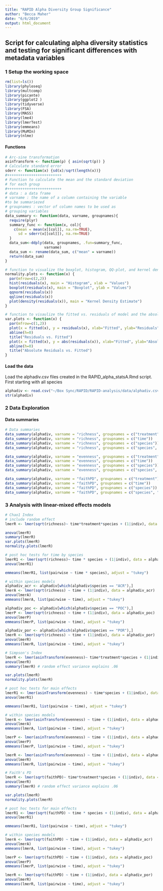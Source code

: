 ```yaml
---
title: "RAPID Alpha Diversity Group Significance"
author: "Becca Maher"
date: "6/6/2019"
output: html_document
---
```

## Script for calculating alpha diversity statistics and testing for significant differences with metadata variables

### 1 Setup the working space
```r
rm(list=ls())
library(phyloseq)
library(multcomp)
library(picante)
library(ggplot2 )
library(tidyverse)
library(FSA)
library(MASS)
library(lme4)
library(lmerTest)
library(emmeans)
library(MuMIn)
library(nlme)
```

#### Functions
```r
# Arc-sine transformation
asinTransform <- function(p) { asin(sqrt(p)) }
# Calculate standard error
sderr <- function(x) {sd(x)/sqrt(length(x))}
#+++++++++++++++++++++++++
# Function to calculate the mean and the standard deviation
# for each group
#+++++++++++++++++++++++++
# data : a data frame
# varname : the name of a column containing the variable
#to be summariezed
# groupnames : vector of column names to be used as
# grouping variables
data_summary <- function(data, varname, groupnames){
  require(plyr)
  summary_func <- function(x, col){
    c(mean = mean(x[[col]], na.rm=TRUE),
      sd = sderr(x[[col]]), na.rm=TRUE)
  }
  data_sum<-ddply(data, groupnames, .fun=summary_func,
                  varname)
  data_sum <- rename(data_sum, c("mean" = varname))
  return(data_sum)
}

# function to visualize the boxplot, histogram, QQ-plot, and kernel density estimate plot for residuals
normality.plots <- function(x) {
  par(mfrow=c(2,2))
  hist(residuals(x), main = "Histogram", xlab = "Values")
  boxplot(residuals(x), main = "Boxplot", ylab = "Values")
  qqnorm(residuals(x))
  qqline(residuals(x))
  plot(density(residuals(x)), main = "Kernel Density Estimate")
}

# function to visaulize the fitted vs. residuals of model and the absolute residuals vs. fitted
var.plots <- function(x) {
  par(mfrow=c(1,2))
  plot(x = fitted(x), y = residuals(x), xlab="Fitted", ylab="Residuals")
  abline(h=0)
  title("Residuals vs. Fitted")
  plot(x = fitted(x), y = abs(residuals(x)), xlab="Fitted", ylab="Absolute Residuals")
  abline(h=0)
  title("Absolute Residuals vs. Fitted")
}
```

#### Load the data
Load the alphadiv.csv files created in the RAPID_alpha_statsA.Rmd script. First starting with all species
```r
alphadiv <- read.csv("~/Box Sync/RAPID/RAPID-analysis/data/alphadiv.csv")
str(alphadiv)
```


### 2 Data Exploration
#### Data summaries
```r
# Data summaries
data_summary(alphadiv, varname = "richness", groupnames = c("treatment"))
data_summary(alphadiv, varname = "richness", groupnames = c("time"))
data_summary(alphadiv, varname = "richness", groupnames = c("species"))
data_summary(alphadiv, varname = "richness", groupnames = c("species", "time"))

data_summary(alphadiv, varname = "evenness", groupnames = c("treatment"))
data_summary(alphadiv, varname = "evenness", groupnames = c("time"))
data_summary(alphadiv, varname = "evenness", groupnames = c("species"))
data_summary(alphadiv, varname = "evenness", groupnames = c("species", "time"))

data_summary(alphadiv, varname = "faithPD", groupnames = c("treatment"))
data_summary(alphadiv, varname = "faithPD", groupnames = c("time"))
data_summary(alphadiv, varname = "faithPD", groupnames = c("species"))
data_summary(alphadiv, varname = "faithPD", groupnames = c("species", "time"))
```

### 3 Analysis with linear-mixed effects models

```r
# Chao1 Index
# include random effect
lmerR <- lmer(sqrt(richness)~ time*treatment*species + (1|indiv), data = alphadiv)

anova(lmerR)
summary(lmerR)
var.plots(lmerR)
normality.plots(lmerR)

# post hoc tests for time by species
lmerR1 <- lmer(sqrt(richness)~ time * species + (1|indiv), data = alphadiv)
anova(lmerR1)

emmeans(lmerR1, list(pairwise ~ time * species), adjust = "tukey")

# within species models
alphadiv_acr <- alphadiv[which(alphadiv$species == "ACR"),]
lmerA <- lmer(sqrt(richness) ~ time + (1|indiv), data = alphadiv_acr)
anova(lmerA)
emmeans(lmerA, list(pairwise ~ time), adjust = "tukey")

alphadiv_poc <- alphadiv[which(alphadiv$species == "POC"),]
lmerP <- lmer(sqrt(richness) ~ time + (1|indiv), data = alphadiv_poc)
anova(lmerP)
emmeans(lmerP, list(pairwise ~ time), adjust = "tukey")

alphadiv_por <- alphadiv[which(alphadiv$species == "POR"),]
lmerR <- lmer(sqrt(richness) ~ time + (1|indiv), data = alphadiv_por)
anova(lmerR)
emmeans(lmerR, list(pairwise ~ time), adjust = "tukey")

```

```r
# Simpson's Index
lmerR <- lmer(asinTransform(evenness)~ time*treatment*species + (1|indiv), data = alphadiv)
anova(lmerR)
summary(lmerR) # random effect variance explains .06

var.plots(lmerR)
normality.plots(lmerR)

# post hoc tests for main effects
lmerR1 <- lmer(asinTransform(evenness) ~ time*species + (1|indiv), data = alphadiv)
anova(lmerR1)

emmeans(lmerR1, list(pairwise ~ time), adjust = "tukey")

# within species models
lmerA <- lmer(asinTransform(evenness) ~ time + (1|indiv), data = alphadiv_acr)
anova(lmerA)
emmeans(lmerA, list(pairwise ~ time), adjust = "tukey")

lmerP <- lmer(asinTransform(evenness) ~ time + (1|indiv), data = alphadiv_poc)
anova(lmerP)
emmeans(lmerP, list(pairwise ~ time), adjust = "tukey")

lmerR <- lmer(asinTransform(evenness) ~ time + (1|indiv), data = alphadiv_por)
anova(lmerR)
emmeans(lmerR, list(pairwise ~ time), adjust = "tukey")
```

```r
# Faith's PD
lmerR <- lmer(sqrt(faithPD)~ time*treatment*species + (1|indiv), data = alphadiv)
anova(lmerR)
summary(lmerR) # random effect variance explains .06

var.plots(lmerR)
normality.plots(lmerR)

# post hoc tests for main effects
lmerR1 <- lmer(sqrt(faithPD) ~ time * species + (1|indiv), data = alphadiv)
anova(lmerR1)

emmeans(lmerR1, list(pairwise ~ time), adjust = "tukey")

# within species models
lmerA <- lmer(sqrt(faithPD) ~ time + (1|indiv), data = alphadiv_acr)
anova(lmerA)
emmeans(lmerA, list(pairwise ~ time), adjust = "tukey")

lmerP <- lmer(sqrt(faithPD) ~ time + (1|indiv), data = alphadiv_poc)
anova(lmerP)
emmeans(lmerP, list(pairwise ~ time), adjust = "tukey")

lmerR <- lmer(sqrt(faithPD) ~ time + (1|indiv), data = alphadiv_por)
anova(lmerR)
emmeans(lmerR, list(pairwise ~ time), adjust = "tukey")
```
